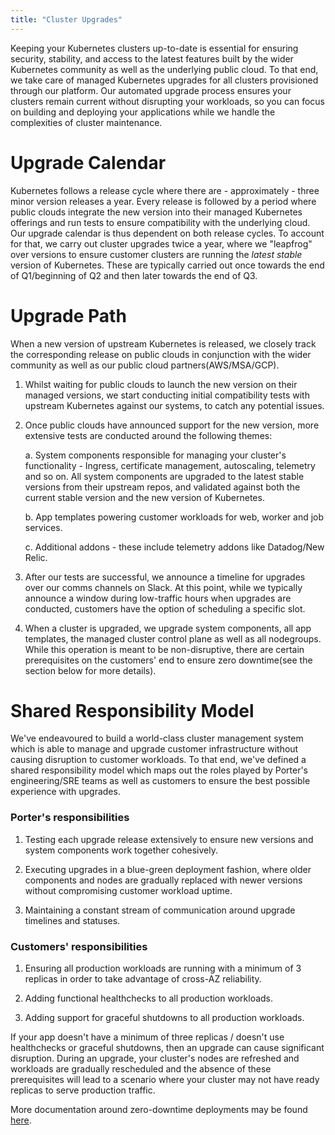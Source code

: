 ```yaml
---
title: "Cluster Upgrades"
---
```


Keeping your Kubernetes clusters up-to-date is essential for ensuring security, stability, and access to the latest features built by the wider Kubernetes community as well as the underlying public cloud. To that end, we take care of managed Kubernetes upgrades for all clusters provisioned through our platform. Our automated upgrade process ensures your clusters remain current without disrupting your workloads, so you can focus on building and deploying your applications while we handle the complexities of cluster maintenance.

# Upgrade Calendar

Kubernetes follows a release cycle where there are - approximately - three minor version releases a year. Every release is followed by a period where public clouds integrate the new version into their managed Kubernetes offerings and run tests to ensure compatibility with the underlying cloud. Our upgrade calendar is thus dependent on both release cycles. To account for that, we carry out cluster upgrades twice a year, where we "leapfrog" over versions to ensure customer clusters are running the _latest stable_ version of Kubernetes. These are typically carried out once towards the end of Q1/beginning of Q2 and then later towards the end of Q3. 

# Upgrade Path

When a new version of upstream Kubernetes is released, we closely track the corresponding release on public clouds in conjunction with the wider community as well as our public cloud partners(AWS/MSA/GCP). 

1. Whilst waiting for public clouds to launch the new version on their managed versions, we start conducting initial compatibility tests with upstream Kubernetes against our systems, to catch any potential issues.

2. Once public clouds have announced support for the new version, more extensive tests are conducted around the following themes:
    
    a. System components responsible for managing your cluster's functionality - Ingress, certificate management, autoscaling, telemetry and so on. All system components are upgraded to the latest stable versions from their upstream repos, and validated against both the current stable version and the new version of Kubernetes.

    b. App templates powering customer workloads for web, worker and job services.

    c. Additional addons - these include telemetry addons like Datadog/New Relic.

3. After our tests are successful, we announce a timeline for upgrades over our comms channels on Slack. At this point, while we typically announce a window during low-traffic hours when upgrades are conducted, customers have the option of scheduling a specific slot.

4. When a cluster is upgraded, we upgrade system components, all app templates, the managed cluster control plane as well as all nodegroups. While this operation is meant to be non-disruptive, there are certain prerequisites on the customers' end to ensure zero downtime(see the section below for more details). 

# Shared Responsibility Model

We've endeavoured to build a world-class cluster management system which is able to manage and upgrade customer infrastructure without causing disruption to customer workloads. To that end, we've defined a shared responsibility model which maps out the roles played by Porter's engineering/SRE teams as well as customers to ensure the best possible experience with upgrades.

### Porter's responsibilities

1. Testing each upgrade release extensively to ensure new versions and system components work together cohesively.

2. Executing upgrades in a blue-green deployment fashion, where older components and nodes are gradually replaced with newer versions without compromising customer workload uptime.

3. Maintaining a constant stream of communication around upgrade timelines and statuses.

### Customers' responsibilities

1. Ensuring all production workloads are running with a minimum of 3 replicas in order to take advantage of cross-AZ reliability.

2. Adding functional healthchecks to all production workloads.

3. Adding support for graceful shutdowns to all production workloads.

<Warning>
  If your app doesn't have a minimum of three replicas / doesn't use healthchecks or graceful shutdowns, then an upgrade can cause significant disruption. During an upgrade, your cluster's nodes are refreshed and workloads are gradually rescheduled and the absence of these prerequisites will lead to a scenario where your cluster may not have ready replicas to serve production traffic.
</Warning>

More documentation around zero-downtime deployments may be found [here](/configure/zero-downtime-deployments).